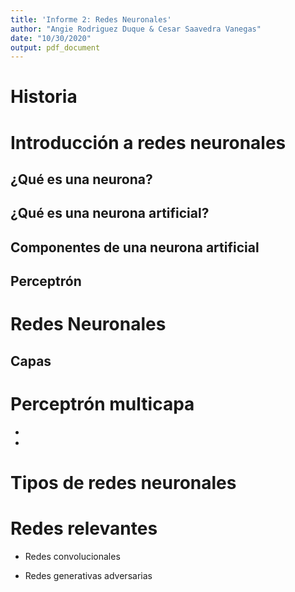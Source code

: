 ```yaml
---
title: 'Informe 2: Redes Neuronales'
author: "Angie Rodriguez Duque & Cesar Saavedra Vanegas"
date: "10/30/2020"
output: pdf_document
---
```


# Historia

# Introducción a redes neuronales

## ¿Qué es una neurona?

## ¿Qué es una neurona artificial?

## Componentes de una neurona artificial 

## Perceptrón

# Redes Neuronales

## Capas

# Perceptrón multicapa

-

-

# Tipos de redes neuronales

# Redes relevantes

- Redes convolucionales

- Redes generativas adversarias

